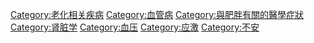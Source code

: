 {{Commonscat|Hypertension}}

[[Category:老化相关疾病|Category:老化相关疾病]]
[[Category:血管病|Category:血管病]]
[[Category:與肥胖有關的醫學症狀|Category:與肥胖有關的醫學症狀]]
[[Category:肾脏学|Category:肾脏学]]
[[Category:血压|Category:血压]]
[[Category:应激|Category:应激]]
[[Category:不安|Category:不安]]